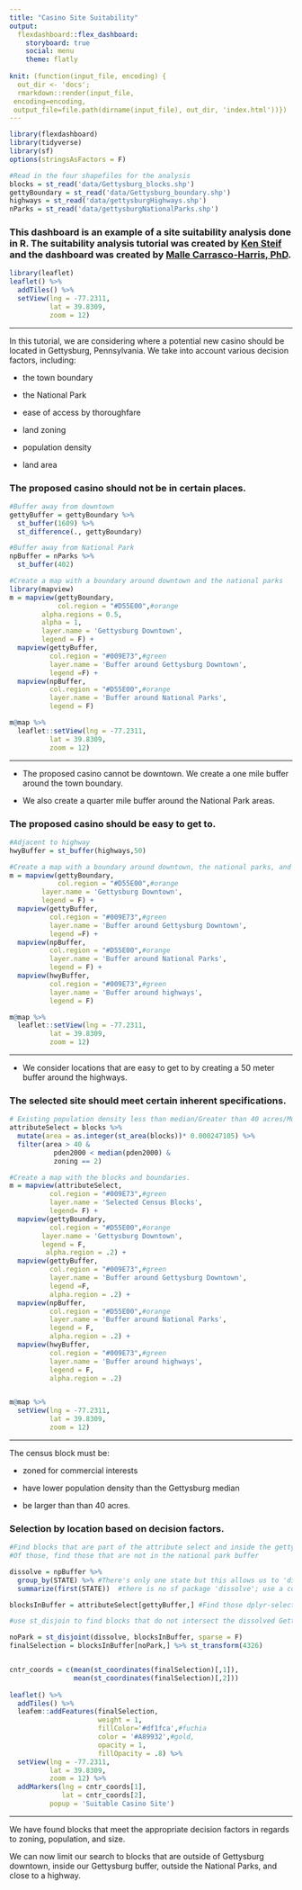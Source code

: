 ```yaml
---
title: "Casino Site Suitability"
output: 
  flexdashboard::flex_dashboard:
    storyboard: true
    social: menu
    theme: flatly
    
knit: (function(input_file, encoding) {
  out_dir <- 'docs';
  rmarkdown::render(input_file,
 encoding=encoding,
 output_file=file.path(dirname(input_file), out_dir, 'index.html'))})
---
```


```r
library(flexdashboard)
library(tidyverse)
library(sf)
options(stringsAsFactors = F) 

#Read in the four shapefiles for the analysis
blocks = st_read('data/Gettysburg_blocks.shp')
gettyBoundary = st_read('data/Gettysburg_boundary.shp')
highways = st_read('data/gettysburgHighways.shp')
nParks = st_read('data/gettysburgNationalParks.shp')

```

### This dashboard is an example of a site suitability analysis done in R. The suitability analysis tutorial was created by [Ken Steif](http://urbanspatialanalysis.com/introduction-to-spatial-site-suitability-analysis-in-r/) and the dashboard was created by [Malle Carrasco-Harris, PhD](https://www.linkedin.com/in/malle-carrasco-harris).

```r
library(leaflet)
leaflet() %>%
  addTiles() %>%
  setView(lng = -77.2311, 
          lat = 39.8309, 
          zoom = 12)
```

*** 

In this tutorial, we are considering where a potential new casino should be located in Gettysburg, Pennsylvania. We take into account various decision factors, including:

- the town boundary

- the National Park

- ease of access by thoroughfare

- land zoning

- population density

- land area


### The proposed casino should not be in certain places.

```r
#Buffer away from downtown 
gettyBuffer = gettyBoundary %>%
  st_buffer(1609) %>%
  st_difference(., gettyBoundary)

#Buffer away from National Park
npBuffer = nParks %>%
  st_buffer(402)

#Create a map with a boundary around downtown and the national parks
library(mapview)
m = mapview(gettyBoundary,
            col.region = "#D55E00",#orange
        alpha.regions = 0.5,
        alpha = 1,
        layer.name = 'Gettysburg Downtown',
        legend = F) +
  mapview(gettyBuffer, 
          col.region = "#009E73",#green
          layer.name = 'Buffer around Gettysburg Downtown',
          legend =F) +
  mapview(npBuffer, 
          col.region = "#D55E00",#orange
          layer.name = 'Buffer around National Parks',
          legend = F)

m@map %>%
  leaflet::setView(lng = -77.2311, 
          lat = 39.8309,
          zoom = 12)
```

***
- The proposed casino cannot be downtown. We create a one mile buffer around the town boundary. 

- We also create a quarter mile buffer around the National Park areas.


### The proposed casino should be easy to get to.

```r
#Adjacent to highway
hwyBuffer = st_buffer(highways,50)

#Create a map with a boundary around downtown, the national parks, and the highways
m = mapview(gettyBoundary,
            col.region = "#D55E00",#orange
        layer.name = 'Gettysburg Downtown',
        legend = F) +
  mapview(gettyBuffer, 
          col.region = "#009E73",#green
          layer.name = 'Buffer around Gettysburg Downtown',
          legend =F) +
  mapview(npBuffer, 
          col.region = "#D55E00",#orange
          layer.name = 'Buffer around National Parks',
          legend = F) +
  mapview(hwyBuffer, 
          col.region = "#009E73",#green
          layer.name = 'Buffer around highways',
          legend = F)

m@map %>%
  leaflet::setView(lng = -77.2311, 
          lat = 39.8309,
          zoom = 12)
```

***
- We consider locations that are easy to get to by creating a 50 meter buffer around the highways. 



### The selected site should meet certain inherent specifications.

```r
# Existing population density less than median/Greater than 40 acres/Must be commercial
attributeSelect = blocks %>%
  mutate(area = as.integer(st_area(blocks))* 0.000247105) %>%
  filter(area > 40 &
           pden2000 < median(pden2000) &
           zoning == 2)

#Create a map with the blocks and boundaries. 
m = mapview(attributeSelect,
          col.region = "#009E73",#green
          layer.name = 'Selected Census Blocks',
          legend= F) +
  mapview(gettyBoundary,
          col.region = "#D55E00",#orange
        layer.name = 'Gettysburg Downtown',
        legend = F,
         alpha.region = .2) +
  mapview(gettyBuffer, 
          col.region = "#009E73",#green
          layer.name = 'Buffer around Gettysburg Downtown',
          legend =F,
          alpha.region = .2) +
  mapview(npBuffer, 
          col.region = "#D55E00",#orange
          layer.name = 'Buffer around National Parks',
          legend = F,
          alpha.region = .2) +
  mapview(hwyBuffer, 
          col.region = "#009E73",#green
          layer.name = 'Buffer around highways',
          legend = F,
          alpha.region = .2)


m@map %>%
  setView(lng = -77.2311, 
          lat = 39.8309,
          zoom = 12)
```

***
The census block must be:

- zoned for commercial interests

- have lower population density than the Gettysburg median

- be larger than than 40 acres. 


### Selection by location based on decision factors.

```r
#Find blocks that are part of the attribute select and inside the gettysburg buffer
#Of those, find those that are not in the national park buffer

dissolve = npBuffer %>%
  group_by(STATE) %>% #There's only one state but this allows us to 'dissolve' away the four polygons into one multipolygon.
  summarize(first(STATE))  #there is no sf package 'dissolve'; use a combination of group_by and summarize

blocksInBuffer = attributeSelect[gettyBuffer,] #Find those dplyr-selected properties that fall within the gettysburg mile buffer. 

#use st_disjoin to find blocks that do not intersect the dissolved Gettysburg Buffer since we DON'T want potential areas in National Parks

noPark = st_disjoint(dissolve, blocksInBuffer, sparse = F)
finalSelection = blocksInBuffer[noPark,] %>% st_transform(4326)


cntr_coords = c(mean(st_coordinates(finalSelection)[,1]),
                mean(st_coordinates(finalSelection)[,2]))
  
leaflet() %>%
  addTiles() %>%
  leafem::addFeatures(finalSelection,
                      weight = 1,
                      fillColor='#df1fca',#fuchia
                      color = '#A89932',#gold,
                      opacity = 1,
                      fillOpacity = .8) %>%
  setView(lng = -77.2311, 
          lat = 39.8309, 
          zoom = 12) %>%
  addMarkers(lng = cntr_coords[1],
             lat = cntr_coords[2],
          popup = 'Suitable Casino Site')
```

***
We have found blocks that meet the appropriate decision factors in regards to zoning, population, and size. 

We can now limit our search to blocks that are outside of Gettysburg downtown, inside our Gettysburg buffer, outside the National Parks, and close to a highway. 
